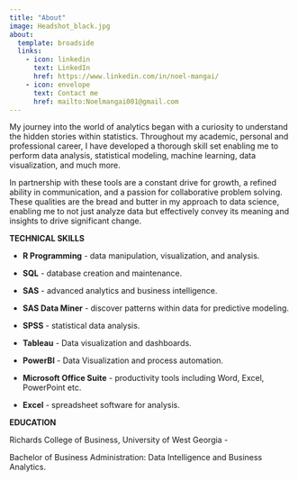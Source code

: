 ---
title: "About"
image: Headshot_black.jpg
about:
  template: broadside
  links:
    - icon: linkedin
      text: LinkedIn
      href: https://www.linkedin.com/in/noel-mangai/
    - icon: envelope
      text: Contact me
      href: mailto:Noelmangai001@gmail.com
---

My journey into the world of analytics began with a curiosity to understand the hidden stories within statistics. Throughout my academic, personal and professional career, I have developed a thorough skill set enabling me to perform data analysis, statistical modeling, machine learning, data visualization, and much more.

In partnership with these tools are a constant drive for growth, a refined ability in communication, and a passion for collaborative problem solving. These qualities are the bread and butter in my approach to data science, enabling me to not just analyze data but effectively convey its meaning and insights to drive significant change.

**TECHNICAL SKILLS**

-   **R Programming** - data manipulation, visualization, and analysis.

-   **SQL** - database creation and maintenance.

-   **SAS** - advanced analytics and business intelligence.

-   **SAS Data Miner** - discover patterns within data for predictive modeling.

-   **SPSS** - statistical data analysis.

-   **Tableau** - Data visualization and dashboards.

-   **PowerBI** - Data Visualization and process automation.

-   **Microsoft Office Suite** - productivity tools including Word, Excel, PowerPoint etc.

-   **Excel** - spreadsheet software for analysis.

**EDUCATION**

Richards College of Business, University of West Georgia -

Bachelor of Business Administration: Data Intelligence and Business Analytics.
